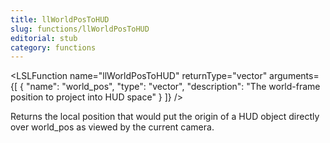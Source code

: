 ```yaml
---
title: llWorldPosToHUD
slug: functions/llWorldPosToHUD
editorial: stub
category: functions
---
```


<LSLFunction
	name="llWorldPosToHUD"
	returnType="vector"
	arguments={[
	{
		"name": "world_pos",
		"type": "vector",
		"description": "The world-frame position to project into HUD space"
	}
]}
/>

Returns the local position that would put the origin of a HUD object directly over world_pos as viewed by the current camera.

